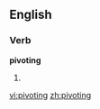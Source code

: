 ==English==

===Verb===
'''pivoting'''

# {{present participle of|[[pivot]]}}

[[vi:pivoting]]
[[zh:pivoting]]
